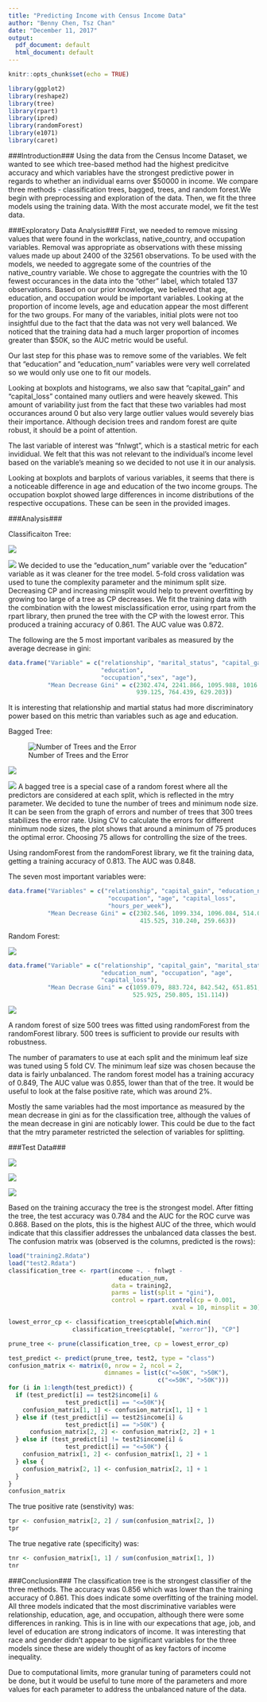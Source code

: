 ```yaml
---
title: "Predicting Income with Census Income Data"
author: "Benny Chen, Tsz Chan"
date: "December 11, 2017"
output:
  pdf_document: default
  html_document: default
---
```


```r
knitr::opts_chunk$set(echo = TRUE)
```


```r
library(ggplot2)
library(reshape2)
library(tree)
library(rpart)
library(ipred)
library(randomForest)
library(e1071)
library(caret)
```

###Introduction###
Using the data from the Census Income Dataset, we wanted to see which tree-based method had the highest predicitve accuracy and which variables have the strongest predictive power in regards to whether an individual earns over $50000 in income. We compare three methods - classification trees, bagged, trees, and random forest.We begin with preprocessing and exploration of the data. Then, we fit the three models using the training data. With the most accurate model, we fit the test data. 

###Exploratory Data Analysis###
First, we needed to remove missing values that were found in the workclass, native_country, and occupation variables. Removal was appropriate as observations with these missing values made up about 2400 of the 32561 observations. 
To be used with the models, we needed to aggregate some of the countries of the native_country variable. We chose to aggregate the countries with the 10 fewest occurances in the data into the "other" label, which totaled 137 observations. 
Based on our prior knowledge, we believed that age, education, and occupation would be important variables. Looking at the proportion of income levels, age and education appear the most different for the two groups. For many of the variables, initial plots were not too insightful due to the fact that the data was not very well balanced. We noticed that the training data had a much larger proportion of incomes greater than $50K, so the AUC metric would be useful. 

Our last step for this phase was to remove some of the variables. We felt that "education" and "education_num" variables were very well correlated so we would only use one to fit our models. 

Looking at boxplots and histograms, we also saw that "capital_gain" and "capital_loss" contained many outliers and were heavely skewed. This amount of variability just from the fact that these two variables had most occurances around 0 but also very large outlier values would severely bias their importance. Although decision trees and random forest are quite robust, it should be a point of attention. 

The last variable of interest was "fnlwgt", which is a stastical metric for each invididual. We felt that this was not relevant to the individual's income level based on the variable's meaning so we decided to not use it in our analysis. 

Looking at boxplots and barplots of various variables, it seems that there is a noticeable difference in age and education of the two income groups. The occupation boxplot showed large differences in income distributions of the respective occupations. These can be seen in the provided images. 

###Analysis###

Classificaiton Tree:

![](treeplot.png)

![](treeROC.png)
We decided to use the "education_num" variable over the "education" variable as it was cleaner for the tree model. 5-fold cross validation was used to tune the complexity parameter and the minimum split size. Decreasing CP and increasing minsplit would help to prevent overfitting by growing too large of a tree as CP decreases. We fit the training data with the combination with the lowest misclassification error, using rpart from the rpart library, then pruned the tree with the CP with the lowest error. This produced a training accuracy of 0.861. The AUC value was 0.872.  

The following are the 5 most important varibales as measured by the average decrease in gini:

```r
data.frame("Variable" = c("relationship", "marital_status", "capital_gain",
                          "education",
                          "occupation","sex", "age"),
           "Mean Decrease Gini" = c(2302.474, 2241.866, 1095.988, 1016.117,
                                    939.125, 764.439, 629.203))
```

 
It is interesting that relationship and martial status had more discriminatory power based on this metric than variables such as age and education. 


Bagged Tree:

![Number of Trees and the Error](baggedtree.png)

![](bagpref.png)

![](NodeSizeError.png)
A bagged tree is a special case of a random forest where all the predictors are considered at each split, which is reflected in the mtry parameter. We decided to tune the number of trees and minimum node size. It can be seen from the graph of errors and number of trees that 300 trees stabilizes the error rate. Using CV to calculate the errors for different minimum node sizes, the plot shows that around a minimum of 75 produces the optimal error. Choosing 75 allows for controlling the size of the trees. 

Using randomForest from the randomForest library, we fit the training data, getting a training accuracy of 0.813. The AUC was 0.848. 

The seven most important variables were:

```r
data.frame("Variables" = c("relationship", "capital_gain", "education_num",
                            "occupation", "age", "capital_loss",
                            "hours_per_week"),
           "Mean Decrease Gini" = c(2302.546, 1099.334, 1096.084, 514.019,
                                     415.525, 310.240, 259.663))
```


Random Forest:

![](randomforestvarimp.png)

```r
data.frame("Variable" = c("relationship", "capital_gain", "marital_status",
                          "education_num", "occupation", "age",
                          "capital_loss"),
           "Mean Decrase Gini" = c(1059.079, 883.724, 842.542, 651.851,
                                   525.925, 250.805, 151.114))
```


![](randomforestROC.png)


A random forest of size 500 trees was fitted using randomForest from the randomForest library. 500 trees is sufficient to provide our results with robustness. 


The number of paramaters to use at each split and the minimum leaf size was tuned using 5 fold CV. The minimum leaf size was chosen because the data is fairly unbalanced. The random forest model has a training accuracy of 0.849,  The AUC value was 0.855, lower than that of the tree. It would be useful to look at the false positive rate, which was around 2%. 

Mostly the same variables had the most importance as measured by the mean decrease in gini as for the classification tree, although the values of the mean decrease in gini are noticably lower. This could be due to the fact that the mtry parameter restricted the selection of variables for splitting. 

###Test Data###

![](testtreeROC.png)

![](bagtreeROC.png)

![](randomforesttestROC.png)

Based on the training accuracy the tree is the strongest model. After fitting the tree, the test accuracy was 0.784 and the AUC for the ROC curve was 0.868. Based on the plots, this is the highest AUC of the three, which would indicate that this classifier addresses the unbalanced data classes the best. The confusion matrix was (observed is the columns, predicted is the rows):

```r
load("training2.Rdata")
load("test2.Rdata")
classification_tree <- rpart(income ~. - fnlwgt - 
                               education_num,
                             data = training2, 
                             parms = list(split = "gini"),
                             control = rpart.control(cp = 0.001,
                                              xval = 10, minsplit = 30))

lowest_error_cp <- classification_tree$cptable[which.min(
                  classification_tree$cptable[, "xerror"]), "CP"]

prune_tree <- prune(classification_tree, cp = lowest_error_cp)

test_predict <- predict(prune_tree, test2, type = "class")
confusion_matrix <- matrix(0, nrow = 2, ncol = 2, 
                           dimnames = list(c("<=50K", ">50K"),
                                          c("<=50K", ">50K")))
for (i in 1:length(test_predict)) {
  if (test_predict[i] == test2$income[i] &
                test_predict[i] == "<=50K"){
    confusion_matrix[1, 1] <- confusion_matrix[1, 1] + 1
  } else if (test_predict[i] == test2$income[i] &
                test_predict[i] == ">50K") {
      confusion_matrix[2, 2] <- confusion_matrix[2, 2] + 1  
  } else if (test_predict[i] != test2$income[i] &
                test_predict[i] == "<=50K") {
    confusion_matrix[1, 2] <- confusion_matrix[1, 2] + 1
  } else {
    confusion_matrix[2, 1] <- confusion_matrix[2, 1] + 1
  }
}
confusion_matrix
```

The true positive rate (senstivity) was:

```r
tpr <- confusion_matrix[2, 2] / sum(confusion_matrix[2, ])
tpr
```

The true negative rate (specificity) was:

```r
tnr <- confusion_matrix[1, 1] / sum(confusion_matrix[1, ])
tnr
```


###Conclusion###
The classification tree is the strongest classifier of the three methods. The accuracy was 0.856 which was lower than the training accuracy of 0.861. This does indicate some overfitting of the training model. All three models indicated that the most discriminative variables were relationship, education, age, and occupation, although there were some differences in ranking. This is in line with our expecations that age, job, and level of education are strong indicators of income. It was interesting that race and gender didn't appear to be significant variables for the three models since these are widely thought of as key factors of income inequality. 

Due to computational limits, more granular tuning of parameters could not be done, but it would be useful to tune more of the parameters and more values for each parameter to address the unbalanced nature of the data. 